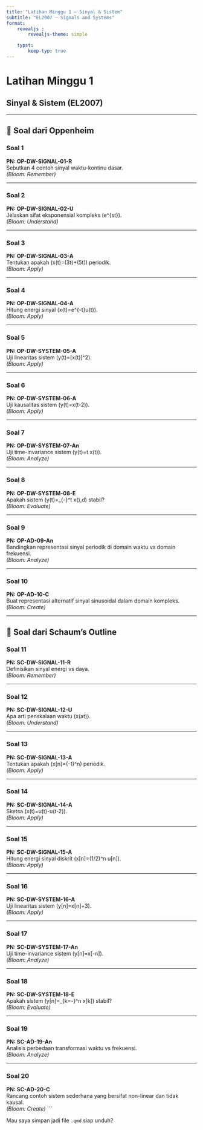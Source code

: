 ```yaml
---
title: "Latihan Minggu 1 – Sinyal & Sistem"
subtitle: "EL2007 – Signals and Systems"
format: 
    revealjs :
        revealjs-theme: simple

    typst: 
        keep-typ: true
---
```


# Latihan Minggu 1  
## Sinyal & Sistem (EL2007)

---

## 📘 Soal dari Oppenheim

### Soal 1  
**PN: OP-DW-SIGNAL-01-R**  
Sebutkan 4 contoh sinyal waktu-kontinu dasar.  
*(Bloom: Remember)*

---

### Soal 2  
**PN: OP-DW-SIGNAL-02-U**  
Jelaskan sifat eksponensial kompleks \(e^{st}\).  
*(Bloom: Understand)*

---

### Soal 3  
**PN: OP-DW-SIGNAL-03-A**  
Tentukan apakah \(x(t)=\sin(3t)+\cos(5t)\) periodik.  
*(Bloom: Apply)*

---

### Soal 4  
**PN: OP-DW-SIGNAL-04-A**  
Hitung energi sinyal \(x(t)=e^{-t}u(t)\).  
*(Bloom: Apply)*

---

### Soal 5  
**PN: OP-DW-SYSTEM-05-A**  
Uji linearitas sistem \(y(t)=[x(t)]^2\).  
*(Bloom: Apply)*

---

### Soal 6  
**PN: OP-DW-SYSTEM-06-A**  
Uji kausalitas sistem \(y(t)=x(t-2)\).  
*(Bloom: Apply)*

---

### Soal 7  
**PN: OP-DW-SYSTEM-07-An**  
Uji time-invariance sistem \(y(t)=t \cdot x(t)\).  
*(Bloom: Analyze)*

---

### Soal 8  
**PN: OP-DW-SYSTEM-08-E**  
Apakah sistem \(y(t)=\int_{-\infty}^t x(\tau)\,d\tau\) stabil?  
*(Bloom: Evaluate)*

---

### Soal 9  
**PN: OP-AD-09-An**  
Bandingkan representasi sinyal periodik di domain waktu vs domain frekuensi.  
*(Bloom: Analyze)*

---

### Soal 10  
**PN: OP-AD-10-C**  
Buat representasi alternatif sinyal sinusoidal dalam domain kompleks.  
*(Bloom: Create)*

---

## 📗 Soal dari Schaum’s Outline

### Soal 11  
**PN: SC-DW-SIGNAL-11-R**  
Definisikan sinyal energi vs daya.  
*(Bloom: Remember)*

---

### Soal 12  
**PN: SC-DW-SIGNAL-12-U**  
Apa arti penskalaan waktu \(x(at)\).  
*(Bloom: Understand)*

---

### Soal 13  
**PN: SC-DW-SIGNAL-13-A**  
Tentukan apakah \(x[n]=(-1)^n\) periodik.  
*(Bloom: Apply)*

---

### Soal 14  
**PN: SC-DW-SIGNAL-14-A**  
Sketsa \(x(t)=u(t)-u(t-2)\).  
*(Bloom: Apply)*

---

### Soal 15  
**PN: SC-DW-SIGNAL-15-A**  
Hitung energi sinyal diskrit \(x[n]=(1/2)^n u[n]\).  
*(Bloom: Apply)*

---

### Soal 16  
**PN: SC-DW-SYSTEM-16-A**  
Uji linearitas sistem \(y[n]=x[n]+3\).  
*(Bloom: Apply)*

---

### Soal 17  
**PN: SC-DW-SYSTEM-17-An**  
Uji time-invariance sistem \(y[n]=x[-n]\).  
*(Bloom: Analyze)*

---

### Soal 18  
**PN: SC-DW-SYSTEM-18-E**  
Apakah sistem \(y[n]=\sum_{k=-\infty}^n x[k]\) stabil?  
*(Bloom: Evaluate)*

---

### Soal 19  
**PN: SC-AD-19-An**  
Analisis perbedaan transformasi waktu vs frekuensi.  
*(Bloom: Analyze)*

---

### Soal 20  
**PN: SC-AD-20-C**  
Rancang contoh sistem sederhana yang bersifat non-linear dan tidak kausal.  
*(Bloom: Create)*
```

Mau saya simpan jadi file `.qmd` siap unduh?
